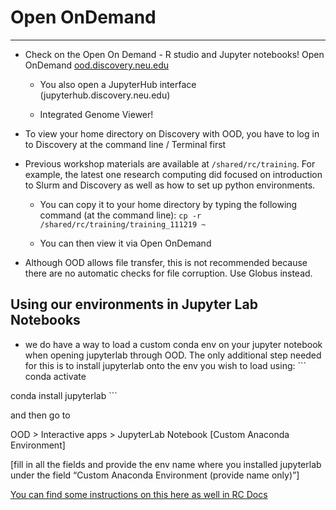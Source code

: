 # Open OnDemand

------------------------------------------------------------------------

-   Check on the Open On Demand - R studio and Jupyter notebooks! Open OnDemand [ood.discovery.neu.edu](https://drk-lo.github.io/lotterhoslabprotocols/discovery_1a-OOD/ood.discovery.neu.edu)

    -   You also open a JupyterHub interface (jupyterhub.discovery.neu.edu)

    -   Integrated Genome Viewer!

-   To view your home directory on Discovery with OOD, you have to log in to Discovery at the command line / Terminal first

-   Previous workshop materials are available at `/shared/rc/training`. For example, the latest one research computing did focused on introduction to Slurm and Discovery as well as how to set up python environments.

    -   You can copy it to your home directory by typing the following command (at the command line): `cp -r /shared/rc/training/training_111219 ~`

    -   You can then view it via Open OnDemand

-   Although OOD allows file transfer, this is not recommended because there are no automatic checks for file corruption. Use Globus instead.

## **Using our environments in Jupyter Lab Notebooks** {.unnumbered}

-   we do have a way to load a custom conda env on your jupyter notebook when opening jupyterlab through OOD. The only additional step needed for this is to install jupyterlab onto the env you wish to load using: \`\`\` conda activate

conda install jupyterlab \`\`\`

and then go to

OOD \> Interactive apps \> JupyterLab Notebook \[Custom Anaconda Environment\]

\[fill in all the fields and provide the env name where you installed jupyterlab under the field "Custom Anaconda Environment (provide name only)"\]

[You can find some instructions on this here as well in RC Docs](https://rc-docs.northeastern.edu/en/latest/using-ood/interactiveapps.html#working-with-jupyter-notebook-custom-anaconda-environment)
